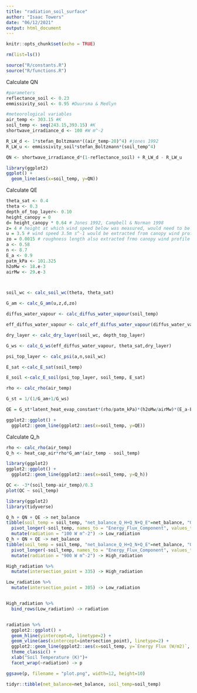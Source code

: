 ```yaml
---
title: "radiation_soil_surface"
author: "Isaac Towers"
date: "06/12/2021"
output: html_document
---
```


```r
knitr::opts_chunk$set(echo = TRUE)

rm(list=ls())

source("R/constants.R")
source("R/functions.R")
```

Calculate QN

```r
#parameters
reflectance_soil <- 0.23
emmissivity_soil <- 0.95 #Duursma & Medlyn

#meteorological variables
air_temp <- 303.15 #K
soil_temp <- seq(243.15,393.15) #K
shortwave_irradiance_d <- 100 #W m^-2

R_LW_d <- 1*stefan_Boltzmann*((air_temp-20)^4) #jones 1992
R_LW_u <- emmissivity_soil*stefan_Boltzmann*(soil_temp^4)

QN <- shortwave_irradiance_d*(1-reflectance_soil) + R_LW_d - R_LW_u
```

```r
library(ggplot2)
ggplot() +
  geom_line(aes(x=soil_temp, y=QN)) 

```



Calculate QE

```r
theta_sat <- 0.4
theta <- 0.3
depth_of_top_layer<- 0.10
height_canopy = 0
d= height_canopy * 0.64 # Jones 1992, Campbell & Norman 1998
z= 4 # height at which wind speed below was measured, would need to be extracted from wind profile
u = 3.5 # wind speed 3.5m s^-1 would be extracted from canopy wind profile
zo = 0.0015 # roughness length also extracted frmo canopy wind profile
a <- 0.58
n <- 8.7
E_a <- 0.9
patm_kPa <- 101.325
h2oMw <- 18.e-3
airMw <- 29.e-3



soil_wc <- calc_soil_wc(theta, theta_sat)

G_am <- calc_G_am(u,z,d,zo)

diffus_water_vapour <- calc_diffus_water_vapour(soil_temp)

eff_diffus_water_vapour <- calc_eff_diffus_water_vapour(diffus_water_vapour,theta_sat,tortuosity) 

dry_layer <- calc_dry_layer(soil_wc, depth_top_layer)

G_ws <- calc_G_ws(eff_diffus_water_vapour, theta_sat,dry_layer)

psi_top_layer <- calc_psi(a,n,soil_wc)

E_sat <-calc_E_sat(soil_temp)

E_soil <-calc_E_soil(psi_top_layer, soil_temp, E_sat)

rho <- calc_rho(air_temp)

G_st = 1/(1/G_am+1/G_ws)

QE = G_st*latent_heat_evap_constant*(rho/patm_kPa)*(h2oMw/airMw)*(E_a-E_soil)

```

```r
ggplot2::ggplot() +
  ggplot2::geom_line(ggplot2::aes(x=soil_temp, y=QE)) 
```


Calculate Q_h

```r
rho <- calc_rho(air_temp)
Q_h <- heat_cap_air*rho*G_am*(air_temp - soil_temp)
```

```r
library(ggplot2)
ggplot2::ggplot() +
  ggplot2::geom_line(ggplot2::aes(x=soil_temp, y=Q_h)) 
```

```r
QC <- -3*(soil_temp-air_temp)/0.3
plot(QC ~ soil_temp)
```


```r
library(ggplot2)
library(tidyverse)

Q_h + QN + QE -> net_balance
tibble(soil_temp = soil_temp, "net_balance_Q_H+Q_N+Q_E"=net_balance, "Q_h Sensible Heat Flux" = Q_h, "Q_N Net Radiation" = QN, "Q_E Latent Heat" = QE) %>%
  pivot_longer(-soil_temp, names_to = "Energy_Flux_Component", values_to = "Energy Flux (W/m2)")%>%
  mutate(radiation = "100 W m^-2") -> Low_radiation
Q_h + QN + QE -> net_balance
tibble(soil_temp = soil_temp, "net_balance_Q_H+Q_N+Q_E"=net_balance, "Q_h Sensible Heat Flux" = Q_h, "Q_N Net Radiation" = QN, "Q_E Latent Heat" = QE) %>%
  pivot_longer(-soil_temp, names_to = "Energy_Flux_Component", values_to = "Energy Flux (W/m2)")%>%
  mutate(radiation = "900 W m^-2") -> High_radiation

High_radiation %>%
  mutate(intersection_point = 335) -> High_radiation

Low_radiation %>%
  mutate(intersection_point = 305) -> Low_radiation


High_radiation %>%
  bind_rows(Low_radiation) -> radiation


radiation %>%
  ggplot2::ggplot() +
  geom_hline(yintercept=0, linetype=2) +
  geom_vline(aes(xintercept=intersection_point), linetype=2) +
  ggplot2::geom_line(ggplot2::aes(x=soil_temp, y=`Energy Flux (W/m2)`, group = Energy_Flux_Component, colour=Energy_Flux_Component), size=1.5) +
  theme_classic() +
  xlab("Soil Temperature (K)")+
  facet_wrap(~radiation) -> p

ggsave(p, filename = "plot.png", width=12, height=10)

tidyr::tibble(net_balance=net_balance, soil_temp=soil_temp)

```

